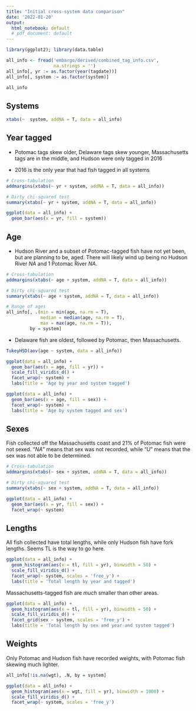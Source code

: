 ```yaml
---
title: "Initial cross-system data comparison"
date: '2022-01-20'
output:
  html_notebook: default
  # pdf_document: default
---
```




```r
library(ggplot2); library(data.table)

all_info <- fread('embargo/derived/combined_tag_info.csv',
                  na.strings = '')
all_info[, yr := as.factor(year(tagdate))]
all_info[, system := as.factor(system)]

all_info
```

## Systems

```r
xtabs(~  system, addNA = T, data = all_info)
```

## Year tagged

- Potomac tags skew older, Delaware tags skew younger, Massachusetts tags are in the middle, and Hudson were only tagged in 2016

- 2016 is the only year that had fish tagged in all systems

```r
# Cross-tabulation
addmargins(xtabs(~ yr + system, addNA = T, data = all_info))

# Dirty chi-squared test
summary(xtabs(~ yr + system, addNA = T, data = all_info))
```

```r
ggplot(data = all_info) +
  geom_bar(aes(x = yr, fill = system))
```
## Age

- Hudson River and a subset of Potomac-tagged fish have not yet been, but are planning to be, aged. There will likely wind up being no Hudson River *NA* and 1 Potomac River *NA*.

```r
# Cross-tabulation
addmargins(xtabs(~ age + system, addNA = T, data = all_info))

# Dirty chi-squared test
summary(xtabs(~ age + system, addNA = T, data = all_info))

# Range of ages
all_info[, .(min = min(age, na.rm = T),
             median = median(age, na.rm = T),
             max = max(age, na.rm = T)), 
         by = system]
```

- Delaware fish are oldest, followed by Potomac, then Massachusetts.

```r
TukeyHSD(aov(age ~ system, data = all_info))
```


```r
ggplot(data = all_info) +
  geom_bar(aes(x = age, fill = yr)) +
  scale_fill_viridis_d() +
  facet_wrap(~ system) +
  labs(title = 'Age by year and system tagged')
```


```r
ggplot(data = all_info) +
  geom_bar(aes(x = age, fill = sex)) +
  facet_wrap(~ system) +
  labs(title = 'Age by system tagged and sex')
```


## Sexes

Fish collected off the Massachusetts coast and 21% of Potomac fish were not sexed. "*NA*" means that sex was not recorded, while "*U*" means that the sex was not able to be determined.

```r
# Cross-tabulation
addmargins(xtabs(~ sex + system, addNA = T, data = all_info))

# Dirty chi-squared test
summary(xtabs(~ sex + system, addNA = T, data = all_info))
```

```r
ggplot(data = all_info) +
  geom_bar(aes(x = yr, fill = sex)) +
  facet_wrap(~ system)
```

## Lengths

All fish collected have total lengths, while only Hudson fish have fork lengths. Seems TL is the way to go here.

```r
ggplot(data = all_info) +
  geom_histogram(aes(x = tl, fill = yr), binwidth = 50) +
  scale_fill_viridis_d() +
  facet_wrap(~ system, scales = 'free_y') +
  labs(title = 'Total length by year and tagged')
```
Massachusetts-tagged fish are _much_ smaller than other areas.

```r
ggplot(data = all_info) +
  geom_histogram(aes(x = tl, fill = yr), binwidth = 50) +
  scale_fill_viridis_d() +
  facet_grid(sex ~ system, scales = 'free_y') +
  labs(title = 'Total length by sex and year and system tagged')
```


## Weights

Only Potomac and Hudson fish have recorded weights, with Potomac fish skewing much lighter.

```r
all_info[!is.na(wgt), .N, by = system]

ggplot(data = all_info) +
  geom_histogram(aes(x = wgt, fill = yr), binwidth = 1000) +
  scale_fill_viridis_d() +
  facet_wrap(~ system, scales = 'free_y')
```

